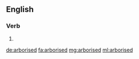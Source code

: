 ==English==

===Verb===
{{head|en|verb form}}

# {{en-past of|arborise}}

[[de:arborised]]
[[fa:arborised]]
[[mg:arborised]]
[[ml:arborised]]